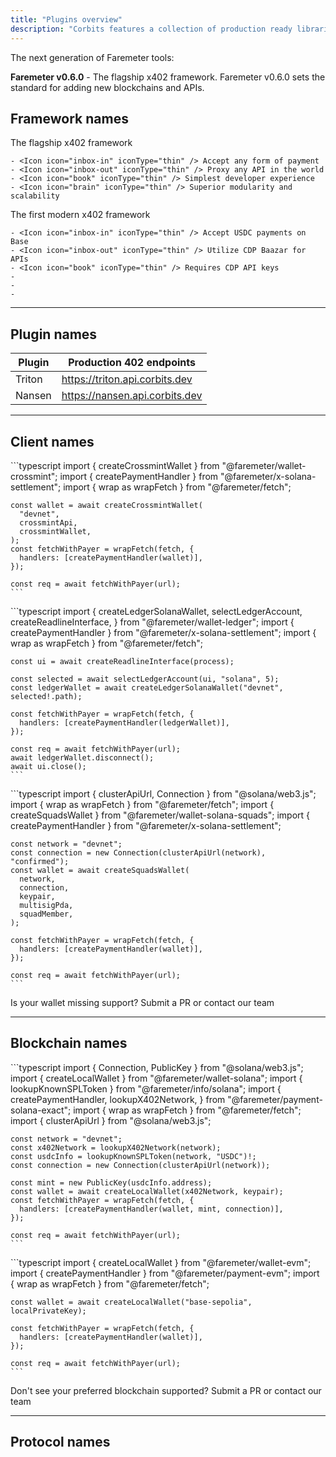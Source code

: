 ```yaml
---
title: "Plugins overview"
description: "Corbits features a collection of production ready libraries, tools, and applications designed to allow agents and other utilities to transparently make web3 payments using web2 infrastructure developed by ABK Labs."
---
```


<Tip>
  The next generation of Faremeter tools:

  **Faremeter v0.6.0** - The flagship x402 framework. Faremeter v0.6.0 sets the standard for adding new blockchains and APIs.
</Tip>

## Framework names

<CardGroup cols={2}>
  <Card title="Faremeter 0.6.0" icon="trophy" href="/faremeter/">
    The flagship x402 framework

    - <Icon icon="inbox-in" iconType="thin" /> Accept any form of payment
    - <Icon icon="inbox-out" iconType="thin" /> Proxy any API in the world
    - <Icon icon="book" iconType="thin" /> Simplest developer experience
    - <Icon icon="brain" iconType="thin" /> Superior modularity and scalability
  </Card>
  <Card title="Coinbase x402" icon="star" href="/about-x402/x402-overview">
    The first modern x402 framework

    - <Icon icon="inbox-in" iconType="thin" /> Accept USDC payments on Base
    - <Icon icon="inbox-out" iconType="thin" /> Utilize CDP Baazar for APIs
    - <Icon icon="book" iconType="thin" /> Requires CDP API keys
    - 
    - 
    - 
  </Card>
</CardGroup>

---

## Plugin names

| Plugin | Production 402 endpoints       |
| ------ | ------------------------------ |
| Triton | https://triton.api.corbits.dev |
| Nansen | https://nansen.api.corbits.dev |

---

## Client names

<Tabs>
  <Tab title="Crossmint">
    ```typescript
    import { createCrossmintWallet } from "@faremeter/wallet-crossmint";
    import { createPaymentHandler } from "@faremeter/x-solana-settlement";
    import { wrap as wrapFetch } from "@faremeter/fetch";
    
    const wallet = await createCrossmintWallet(
      "devnet",
      crossmintApi,
      crossmintWallet,
    );
    const fetchWithPayer = wrapFetch(fetch, {
      handlers: [createPaymentHandler(wallet)],
    });
    
    const req = await fetchWithPayer(url);
    ```
  </Tab>
  <Tab title="Ledger">
    ```typescript
    import {
      createLedgerSolanaWallet,
      selectLedgerAccount,
      createReadlineInterface,
    } from "@faremeter/wallet-ledger";
    import { createPaymentHandler } from "@faremeter/x-solana-settlement";
    import { wrap as wrapFetch } from "@faremeter/fetch";
    
    const ui = await createReadlineInterface(process);
    
    const selected = await selectLedgerAccount(ui, "solana", 5);
    const ledgerWallet = await createLedgerSolanaWallet("devnet", selected!.path);
    
    const fetchWithPayer = wrapFetch(fetch, {
      handlers: [createPaymentHandler(ledgerWallet)],
    });
    
    const req = await fetchWithPayer(url);
    await ledgerWallet.disconnect();
    await ui.close();
    ```
  </Tab>
  <Tab title="Squads">
    ```typescript
    import { clusterApiUrl, Connection } from "@solana/web3.js";
    import { wrap as wrapFetch } from "@faremeter/fetch";
    import { createSquadsWallet } from "@faremeter/wallet-solana-squads";
    import { createPaymentHandler } from "@faremeter/x-solana-settlement";
    
    const network = "devnet";
    const connection = new Connection(clusterApiUrl(network), "confirmed");
    const wallet = await createSquadsWallet(
      network,
      connection,
      keypair,
      multisigPda,
      squadMember,
    );
    
    const fetchWithPayer = wrapFetch(fetch, {
      handlers: [createPaymentHandler(wallet)],
    });
    
    const req = await fetchWithPayer(url);
    ```
  </Tab>
</Tabs>

<Note>
  Is your wallet missing support? Submit a PR or contact our team
</Note>

---

## Blockchain names

<Tabs>
  <Tab title="Solana">
    ```typescript
    import { Connection, PublicKey } from "@solana/web3.js";
    import { createLocalWallet } from "@faremeter/wallet-solana";
    import { lookupKnownSPLToken } from "@faremeter/info/solana";
    import {
      createPaymentHandler,
      lookupX402Network,
    } from "@faremeter/payment-solana-exact";
    import { wrap as wrapFetch } from "@faremeter/fetch";
    import { clusterApiUrl } from "@solana/web3.js";
    
    const network = "devnet";
    const x402Network = lookupX402Network(network);
    const usdcInfo = lookupKnownSPLToken(network, "USDC")!;
    const connection = new Connection(clusterApiUrl(network));
    
    const mint = new PublicKey(usdcInfo.address);
    const wallet = await createLocalWallet(x402Network, keypair);
    const fetchWithPayer = wrapFetch(fetch, {
      handlers: [createPaymentHandler(wallet, mint, connection)],
    });
    
    const req = await fetchWithPayer(url);
    ```
  </Tab>
  <Tab title="Base">
    ```typescript
    import { createLocalWallet } from "@faremeter/wallet-evm";
    import { createPaymentHandler } from "@faremeter/payment-evm";
    import { wrap as wrapFetch } from "@faremeter/fetch";
    
    const wallet = await createLocalWallet("base-sepolia", localPrivateKey);
    
    const fetchWithPayer = wrapFetch(fetch, {
      handlers: [createPaymentHandler(wallet)],
    });
    
    const req = await fetchWithPayer(url);
    ```
  </Tab>
</Tabs>

<Note>
  Don't see your preferred blockchain supported? Submit a PR or contact our team
</Note>

---

## Protocol names

<Tabs>
  <Tab title="x402">
    
  </Tab>
  <Tab title="Cloudflare">
    
  </Tab>
</Tabs>